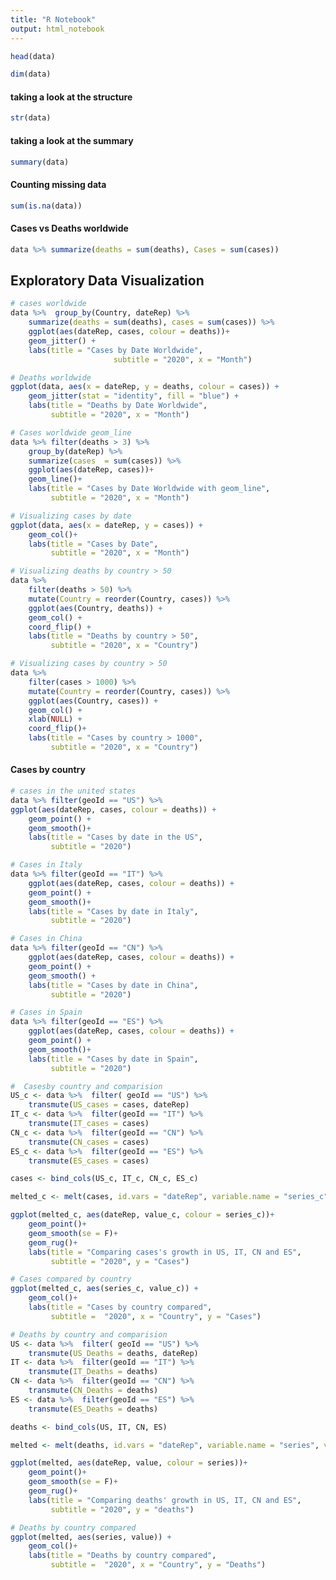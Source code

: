 ```yaml
---
title: "R Notebook"
output: html_notebook
---
```

 

```r
head(data)
```
```r
dim(data)
```

#### taking a look at the structure
```r
str(data)
```

#### taking a look at the summary
```r
summary(data)
```

#### Counting missing data
```r
sum(is.na(data))
```

#### Cases vs Deaths worldwide
```r

data %>% summarize(deaths = sum(deaths), Cases = sum(cases))
```

## Exploratory Data Visualization ####
```r
# cases worldwide
data %>%  group_by(Country, dateRep) %>% 
    summarize(deaths = sum(deaths), cases = sum(cases)) %>% 
    ggplot(aes(dateRep, cases, colour = deaths))+
    geom_jitter() +
    labs(title = "Cases by Date Worldwide",
                       subtitle = "2020", x = "Month")
```


```r
# Deaths worldwide
ggplot(data, aes(x = dateRep, y = deaths, colour = cases)) +
    geom_jitter(stat = "identity", fill = "blue") +
    labs(title = "Deaths by Date Worldwide",
         subtitle = "2020", x = "Month")
```

```r

# Cases worldwide geom_line
data %>% filter(deaths > 3) %>% 
    group_by(dateRep) %>% 
    summarize(cases  = sum(cases)) %>% 
    ggplot(aes(dateRep, cases))+
    geom_line()+
    labs(title = "Cases by Date Worldwide with geom_line",
         subtitle = "2020", x = "Month")
```

```r

# Visualizing cases by date
ggplot(data, aes(x = dateRep, y = cases)) +
    geom_col()+
    labs(title = "Cases by Date",
         subtitle = "2020", x = "Month")
```

```r

# Visualizing deaths by country > 50
data %>%
    filter(deaths > 50) %>%
    mutate(Country = reorder(Country, cases)) %>%
    ggplot(aes(Country, deaths)) +
    geom_col() +
    coord_flip() +
    labs(title = "Deaths by country > 50",
         subtitle = "2020", x = "Country")
```

```r

# Visualizing cases by country > 50
data %>%
    filter(cases > 1000) %>%
    mutate(Country = reorder(Country, cases)) %>%
    ggplot(aes(Country, cases)) +
    geom_col() +
    xlab(NULL) +
    coord_flip()+
    labs(title = "Cases by country > 1000",
         subtitle = "2020", x = "Country")
```

#### Cases by country ####

```r
# cases in the united states
data %>% filter(geoId == "US") %>% 
ggplot(aes(dateRep, cases, colour = deaths)) +
    geom_point() +
    geom_smooth()+
    labs(title = "Cases by date in the US", 
         subtitle = "2020")
```

```r
# Cases in Italy
data %>% filter(geoId == "IT") %>% 
    ggplot(aes(dateRep, cases, colour = deaths)) +
    geom_point() +
    geom_smooth()+
    labs(title = "Cases by date in Italy", 
         subtitle = "2020")
```

```r
# Cases in China
data %>% filter(geoId == "CN") %>% 
    ggplot(aes(dateRep, cases, colour = deaths)) +
    geom_point() +
    geom_smooth() +
    labs(title = "Cases by date in China", 
         subtitle = "2020")
```

```r
# Cases in Spain
data %>% filter(geoId == "ES") %>% 
    ggplot(aes(dateRep, cases, colour = deaths)) +
    geom_point() +
    geom_smooth()+
    labs(title = "Cases by date in Spain", 
         subtitle = "2020")
```

```r

#  Casesby country and comparision
US_c <- data %>%  filter( geoId == "US") %>% 
    transmute(US_cases = cases, dateRep)
IT_c <- data %>%  filter(geoId == "IT") %>% 
    transmute(IT_cases = cases)
CN_c <- data %>%  filter(geoId == "CN") %>% 
    transmute(CN_cases = cases)
ES_c <- data %>%  filter(geoId == "ES") %>% 
    transmute(ES_cases = cases)

cases <- bind_cols(US_c, IT_c, CN_c, ES_c)

melted_c <- melt(cases, id.vars = "dateRep", variable.name = "series_c", value.name = "value_c")

ggplot(melted_c, aes(dateRep, value_c, colour = series_c))+
    geom_point()+
    geom_smooth(se = F)+
    geom_rug()+
    labs(title = "Comparing cases's growth in US, IT, CN and ES", 
         subtitle = "2020", y = "Cases")
```

```r
# Cases compared by country
ggplot(melted_c, aes(series_c, value_c)) +
    geom_col()+
    labs(title = "Cases by country compared", 
         subtitle =  "2020", x = "Country", y = "Cases")
```

```r

# Deaths by country and comparision
US <- data %>%  filter( geoId == "US") %>% 
    transmute(US_Deaths = deaths, dateRep)
IT <- data %>%  filter(geoId == "IT") %>% 
    transmute(IT_Deaths = deaths)
CN <- data %>%  filter(geoId == "CN") %>% 
    transmute(CN_Deaths = deaths)
ES <- data %>%  filter(geoId == "ES") %>% 
    transmute(ES_Deaths = deaths)

deaths <- bind_cols(US, IT, CN, ES)

melted <- melt(deaths, id.vars = "dateRep", variable.name = "series", value.name = "value")

ggplot(melted, aes(dateRep, value, colour = series))+
    geom_point()+
    geom_smooth(se = F)+
    geom_rug()+
    labs(title = "Comparing deaths' growth in US, IT, CN and ES", 
         subtitle = "2020", y = "deaths")
```



```r

# Deaths by country compared
ggplot(melted, aes(series, value)) +
    geom_col()+
    labs(title = "Deaths by country compared", 
         subtitle =  "2020", x = "Country", y = "Deaths")
```

